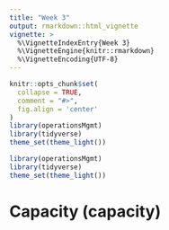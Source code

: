```yaml
---
title: "Week 3"
output: rmarkdown::html_vignette
vignette: >
  %\VignetteIndexEntry{Week 3}
  %\VignetteEngine{knitr::rmarkdown}
  %\VignetteEncoding{UTF-8}
---
```


```r
knitr::opts_chunk$set(
  collapse = TRUE,
  comment = "#>", 
  fig.align = 'center'
)
library(operationsMgmt)
library(tidyverse)
theme_set(theme_light())
```

```r
library(operationsMgmt)
library(tidyverse)
theme_set(theme_light())
```


# Capacity (capacity)


